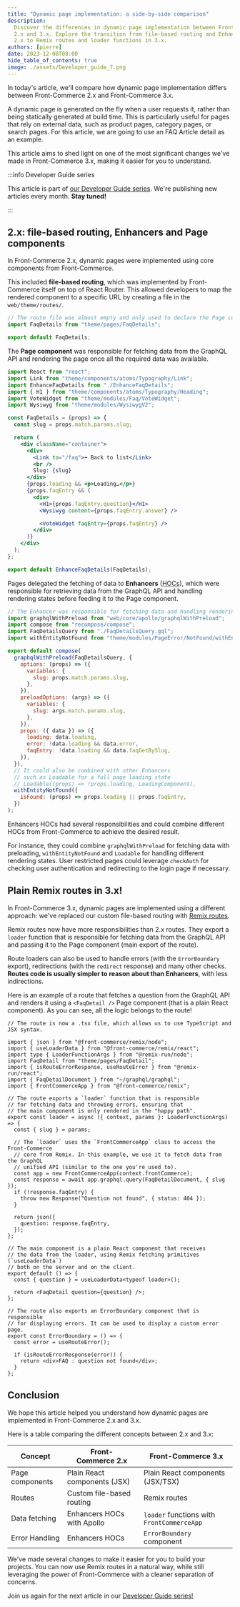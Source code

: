 ```yaml
---
title: "Dynamic page implementation: a side-by-side comparison"
description:
  Discover the differences in dynamic page implementation between Front-Commerce
  2.x and 3.x. Explore the transition from file-based routing and Enhancers in
  2.x to Remix routes and loader functions in 3.x.
authors: [pierre]
date: 2023-12-08T08:00
hide_table_of_contents: true
image: ./assets/Developer_guide_7.png
---
```


In today's article, we'll compare how dynamic page implementation differs
between Front-Commerce 2.x and Front-Commerce 3.x.

A dynamic page is generated on the fly when a user requests it, rather than
being statically generated at build time. This is particularly useful for pages
that rely on external data, such as product pages, category pages, or search
pages. For this article, we are going to use an FAQ Article detail as an
example.

This article aims to shed light on one of the most significant changes we've
made in Front-Commerce 3.x, making it easier for you to understand.

<!-- truncate -->

:::info Developer Guide series

This article is part of
[our Developer Guide series](./01-introducing-the-front-commerce-advent-calendar-series.mdx).
We're publishing new articles every month. **Stay tuned!**

:::

## 2.x: file-based routing, Enhancers and Page components

In Front-Commerce 2.x, dynamic pages were implemented using core components from
Front-Commerce.

This included **file-based routing**, which was implemented by Front-Commerce
itself on top of React Router. This allowed developers to map the rendered
component to a specific URL by creating a file in the `web/theme/routes/`.

```jsx title="web/theme/routes/faq/[slug].js"
// The route file was almost empty and only used to declare the Page component
import FaqDetails from "theme/pages/FaqDetails";

export default FaqDetails;
```

The **Page component** was responsible for fetching data from the GraphQL API
and rendering the page once all the required data was available.

```jsx title="web/theme/pages/FaqDetails.js"
import React from "react";
import Link from "theme/components/atoms/Typography/Link";
import EnhanceFaqDetails from "./EnhanceFaqDetails";
import { H1 } from "theme/components/atoms/Typography/Heading";
import VoteWidget from "theme/modules/Faq/VoteWidget";
import Wysiwyg from "theme/modules/WysiwygV2";

const FaqDetails = (props) => {
  const slug = props.match.params.slug;

  return (
    <div className="container">
      <div>
        <Link to="/faq">⬅️ Back to list</Link>
        <br />
        Slug: {slug}
      </div>
      {props.loading && <p>Loading…</p>}
      {props.faqEntry && (
        <div>
          <H1>{props.faqEntry.question}</H1>
          <Wysiwyg content={props.faqEntry.answer} />

          <VoteWidget faqEntry={props.faqEntry} />
        </div>
      )}
    </div>
  );
};

export default EnhanceFaqDetails(FaqDetails);
```

Pages delegated the fetching of data to **Enhancers**
(<abbr title="Higher-Order Components">HOCs</abbr>), which were responsible for
retrieving data from the GraphQL API and handling rendering states before
feeding it to the Page component.

```jsx title="web/theme/pages/EnhanceFaqDetails.js"
// The Enhancer was responsible for fetching data and handling rendering states
import graphqlWithPreload from "web/core/apollo/graphqlWithPreload";
import compose from "recompose/compose";
import FaqDetailsQuery from "./FaqDetailsQuery.gql";
import withEntityNotFound from "theme/modules/PageError/NotFound/withEntityNotFound";

export default compose(
  graphqlWithPreload(FaqDetailsQuery, {
    options: (props) => ({
      variables: {
        slug: props.match.params.slug,
      },
    }),
    preloadOptions: (args) => ({
      variables: {
        slug: args.match.params.slug,
      },
    }),
    props: ({ data }) => ({
      loading: data.loading,
      error: !data.loading && data.error,
      faqEntry: !data.loading && data.faqGetBySlug,
    }),
  }),
  // It could also be combined with other Enhancers
  // such as Loadable for a full page loading state
  // Loadable((props) => !props.loading, LoadingComponent),
  withEntityNotFound({
    isFound: (props) => props.loading || props.faqEntry,
  })
);
```

Enhancers HOCs had several responsibilities and could combine different HOCs
from Front-Commerce to achieve the desired result.

For instance, they could combine `graphqlWithPreload` for fetching data with
preloading, `withEntityNotFound` and `Loadable` for handling different rendering
states. User restricted pages could leverage `checkAuth` for checking user
authentication and redirecting to the login page if necessary.

## Plain Remix routes in 3.x!

In Front-Commerce 3.x, dynamic pages are implemented using a different approach:
we've replaced our custom file-based routing with
[Remix routes](https://remix.run/docs/en/main/discussion/routes).

Remix routes now have more responsibilities than 2.x routes. They export a
`loader` function that is responsible for fetching data from the GraphQL API and
passing it to the Page component (main export of the route).

Route loaders can also be used to handle errors (with the `ErrorBoundary`
export), redirections (with the `redirect` response) and many other checks.
**Routes code is usually simpler to reason about than Enhancers**, with less
indirections.

Here is an example of a route that fetches a question from the GraphQL API and
renders it using a `<FaqDetail />` Page component (that is a plain React
component). As you can see, all the logic belongs to the route!

```tsx title="app/routes/_main.faq.$slug.tsx"
// The route is now a .tsx file, which allows us to use TypeScript and JSX syntax.

import { json } from "@front-commerce/remix/node";
import { useLoaderData } from "@front-commerce/remix/react";
import type { LoaderFunctionArgs } from "@remix-run/node";
import FaqDetail from "theme/pages/FaqDetail";
import { isRouteErrorResponse, useRouteError } from "@remix-run/react";
import { FaqDetailDocument } from "~/graphql/graphql";
import { FrontCommerceApp } from "@front-commerce/remix";

// The route exports a `loader` function that is responsible
// for fetching data and throwing errors, ensuring that
// the main component is only rendered in the "happy path".
export const loader = async ({ context, params }: LoaderFunctionArgs) => {
  const { slug } = params;

  // The `loader` uses the `FrontCommerceApp` class to access the Front-Commerce
  // core from Remix. In this example, we use it to fetch data from the GraphQL
  // unified API (similar to the one you're used to).
  const app = new FrontCommerceApp(context.frontCommerce);
  const response = await app.graphql.query(FaqDetailDocument, { slug });
  if (!response.faqEntry) {
    throw new Response("Question not found", { status: 404 });
  }

  return json({
    question: response.faqEntry,
  });
};

// The main component is a plain React component that receives
// the data from the loader, using Remix fetching primitives (`useLoaderData`)
// both on the server and on the client.
export default () => {
  const { question } = useLoaderData<typeof loader>();

  return <FaqDetail question={question} />;
};

// The route also exports an ErrorBoundary component that is responsible
// for displaying errors. It can be used to display a custom error page.
export const ErrorBoundary = () => {
  const error = useRouteError();

  if (isRouteErrorResponse(error)) {
    return <div>FAQ : question not found</div>;
  }
};
```

## Conclusion

We hope this article helped you understand how dynamic pages are implemented in
Front-Commerce 2.x and 3.x.

Here is a table comparing the different concepts between 2.x and 3.x:

| Concept         | Front-Commerce 2.x           | Front-Commerce 3.x                         |
| --------------- | ---------------------------- | ------------------------------------------ |
| Page components | Plain React components (JSX) | Plain React components (JSX/TSX)           |
| Routes          | Custom file-based routing    | Remix routes                               |
| Data fetching   | Enhancers HOCs with Apollo   | `loader` functions with `FrontCommerceApp` |
| Error Handling  | Enhancers HOCs               | `ErrorBoundary` component                  |

We've made several changes to make it easier for you to build your projects. You
can now use Remix routes in a natural way, while still leveraging the power of
Front-Commerce with a cleaner separation of concerns.

Join us again for the next article in our
[Developer Guide series!](./01-introducing-the-front-commerce-advent-calendar-series.mdx)
